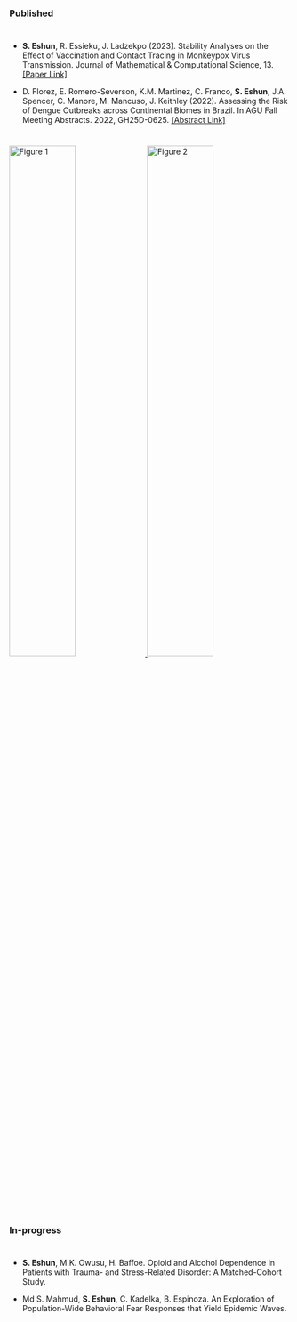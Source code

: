 

<style>
body {
    font-size: 14px;
}
nav button {
    all: unset;
}
body > button { 
}
</style>

### Published

<div style="height: 10px;"></div>

- **S. Eshun**, R. Essieku, J. Ladzekpo (2023). Stability Analyses on the Effect of Vaccination and Contact Tracing in Monkeypox Virus Transmission. Journal of Mathematical \& Computational Science, 13. [[Paper Link]](https://doi.org/10.28919/jmcs/8038)

- D. Florez, E. Romero-Severson, K.M. Martinez, C. Franco, **S. Eshun**, J.A. Spencer, C. Manore, M. Mancuso, J. Keithley (2022). Assessing the Risk of Dengue Outbreaks across Continental Biomes in Brazil. In AGU Fall Meeting Abstracts. 2022, GH25D-0625. [[Abstract Link]](https://ui.adsabs.harvard.edu/abs/2022AGUFMGH25D0625F/abstract)

<div style="height: 10px;"></div>


[![Figure 1](../assets/imgs/figure-3c.png){width=48.5% margin-right=2%} ![Figure 2](../assets/imgs/figure-3a.png){width=48.5%}](https://doi.org/10.28919/jmcs/8038)


<div style="height: 10px;"></div>

### In-progress

<div style="height: 10px;"></div>

- **S. Eshun**, M.K. Owusu, H. Baffoe. Opioid and Alcohol Dependence in Patients with Trauma- and Stress-Related Disorder: A Matched-Cohort Study.

- Md S. Mahmud, **S. Eshun**, C. Kadelka, B. Espinoza. An Exploration of Population-Wide Behavioral Fear Responses that Yield Epidemic Waves.





<!-- <div style="display: flex; justify-content: space-between;">
  <img src="imgs/figure-3c.png" alt="Figure 1" style="width: 48.5%; margin-right: 2%;">
  <img src="imgs/figure-3a.png" alt="Figure 2" style="width: 48.5%;">
</div> -->

<!-- ::: {.figure}
![Figure 1](imgs/figure-3c.png){width=48.5% margin-right=2%}
![Figure 2](imgs/figure-3a.png){width=48.5%}

*Detailed information, visit [Effect of Vaccination and Contact Tracing in MpoX](https://doi.org/10.28919/jmcs/8038).*
:::-->
